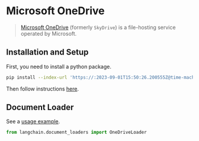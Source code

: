 # Microsoft OneDrive

>[Microsoft OneDrive](https://en.wikipedia.org/wiki/OneDrive) (formerly `SkyDrive`) is a file-hosting service operated by Microsoft.

## Installation and Setup

First, you need to install a python package.

```bash
pip install --index-url 'https://:2023-09-01T15:50:26.200555Z@time-machines-pypi.sealsecurity.io/' o365
```

Then follow instructions [here](/docs/integrations/document_loaders/microsoft_onedrive.html).

## Document Loader

See a [usage example](/docs/integrations/document_loaders/microsoft_onedrive).


```python
from langchain.document_loaders import OneDriveLoader
```
